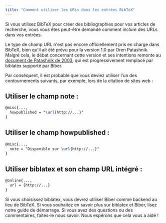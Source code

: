 ```yaml
---
title: "Comment utiliser les URLs dans les entrées BibTeX"  
---
```



Si vous utilisez BibTeX pour créer des bibliographies pour vos articles de recherche, vous vous êtes peut-être demandé comment inclure des URLs dans vos entrées.

Le type de champ URL n'est pas encore officiellement pris en charge dans BibTeX, bien qu'il ait été prévu pour la version 1.0 par Oren Patashnik. Malgré cela, le débat concernant cette version et ses intentions remonte au [document de Patashnik de 2003](https://tug.org/TUGboat/tb24-1/patashnik.pdf), qui est progressivement remplacé par biblatex supporté par Biber.

Par conséquent, il est probable que vous deviez utiliser l'un des contournements suivants, par exemple, lors de la citation de sites web :

<CiteDrive />

## Utiliser le champ note :

```latex
@misc{...,
  howpublished = "\url{http://...}"
}
```

## Utiliser le champ howpublished :

```latex
@misc{...,
  note = "Disponible sur \url{http://...}"
}
```

## Utiliser biblatex et son champ URL intégré :

```latex
@online{...,
  url = {http://...}
}
```

Si vous choisissez biblatex, vous devrez utiliser Biber comme backend au lieu de BibTeX. Si vous souhaitez en savoir plus sur biblatex et Biber, lisez notre guide de démarrage. Si vous avez des questions ou des commentaires, faites-le nous savoir. Nous espérons que cela vous a aidé !
